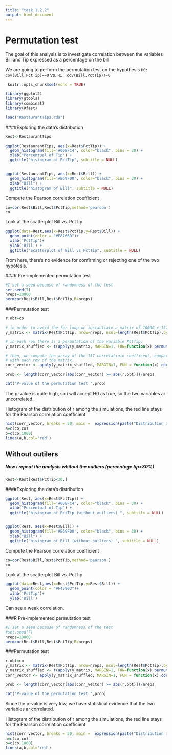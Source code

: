 ```yaml
---
title: "task 1.2.2"
output: html_document
---
```

# Permutation test
The goal of this analysis is to investigate correlation between the variables Bill and Tip expressed as a percentage on the bill.

We are going to perform the permutation test on the hypothesis 
`H0: cov(Bill,PctTip)==0` 
                       vs.
`H1: cov(Bill,PctTip)!=0`


```r
 knitr::opts_chunk$set(echo = TRUE)
```

```r
library(ggplot2)
library(gtools)
library(combinat)
library(Rfast)
```
```r
load("RestaurantTips.rda")

```
####Exploring the data's distribution

```r
Rest<-RestaurantTips

ggplot(RestaurantTips, aes(x=Rest$PctTip)) +
  geom_histogram(fill='#00BFC4', color="black", bins = 30) +
  xlab("Percentual of Tip") +
  ggtitle("histogram of PctTip", subtitle = NULL)


ggplot(RestaurantTips, aes(x=Rest$Bill)) +
  geom_histogram(fill='#E69F00', color="black", bins = 30) +
  xlab("Bill") +
  ggtitle("histogram of Bill", subtitle = NULL)
```


Compute the Pearson correlation coefficient
```r
co=cor(Rest$Bill,Rest$PctTip,method='pearson')
co
```

Look at the scatterplot Bill vs. PctTip
```r
ggplot(data=Rest,aes(x=Rest$PctTip,y=Rest$Bill)) +
  geom_point(color = "#F8766D")+
  xlab('PctTip')+
  ylab('Bill') +
  ggtitle("Scatterplot of Bill vs PctTip", subtitle = NULL)

```

From here, there's no evidence for confirming or rejecting one of the two hypotesis.



###R Pre-implemented permutation test

```r
#I set a seed because of randomness of the test
set.seed(7)
nreps=10000
permcor(Rest$Bill,Rest$PctTip,R=nreps)
```

###Permutation test

```r
r.obt=co

# in order to avoid the for loop we instantiate a matrix of 10000 x 157,
y_matrix <- matrix(Rest$PctTip, nrow=nreps, ncol=length(Rest$PctTip),byrow=TRUE)

# in each row there is a permutation of the variable PctTip.
y_matrix_shuffled <- t(apply(y_matrix, MARGIN=1, FUN=function(x) permute(x)))

# then, we compute the array of the 157 correlatioin coefficent, comparing the non-shuffled variable Bill,
# with each row of the matrix.
corr_vector <- apply(y_matrix_shuffled, MARGIN=1, FUN = function(x) cor(x, Rest$Bill))

prob <- length(corr_vector[abs(corr_vector) >= abs(r.obt)])/nreps

cat("P-value of the permutation test ",prob)

```

The p-value is quite high, so i will accept H0 as true, so the two variables ar uncorrelated.

Histogram of the distribution of r among the simulations, the red line stays for the Pearson correlation coefficient
```r
hist(corr_vector, breaks = 50, main =  expression(paste("Distribution around ",rho, "= 0")), xlab = "r from randomized samples")
a=c(co,co)
b=c(co,1000)
lines(a,b,col='red')

```

## Without outilers
##### Now i repeat the analysis whitout the outliers (percentage tip>30%)
```r
Rest<-Rest[Rest$PctTip<30,]
```

####Exploring the data's distribution

```r
ggplot(Rest, aes(x=Rest$PctTip)) +
  geom_histogram(fill='#00BFC4', color="black", bins = 30) +
  xlab("Percentual of Tip") +
  ggtitle("histogram of PctTip (without outliers) ", subtitle = NULL)


ggplot(Rest, aes(x=Rest$Bill)) +
  geom_histogram(fill='#E69F00', color="black", bins = 30) +
  xlab("Bill") +
  ggtitle("histogram of Bill (without outliers) ", subtitle = NULL)
```


Compute the Pearson correlation coefficient
```r
co=cor(Rest$Bill,Rest$PctTip,method='pearson')
co
```

Look at the scatterplot Bill vs. PctTip
```r
ggplot(data=Rest,aes(x=Rest$PctTip,y=Rest$Bill)) +
  geom_point(color = "#F45903")+
  xlab('PctTip')+
  ylab('Bill')
```

Can see a weak correlation.



###R Pre-implemented permutation test

```r
#I set a seed because of randomness of the test
#set.seed(7)
nreps=10000
permcor(Rest$Bill,Rest$PctTip,R=nreps)
```

###Permutation test

```r
r.obt=co
y_matrix <- matrix(Rest$PctTip, nrow=nreps, ncol=length(Rest$PctTip),byrow=TRUE)
y_matrix_shuffled <- t(apply(y_matrix, MARGIN=1, FUN=function(x) permute(x))) 
corr_vector <- apply(y_matrix_shuffled, MARGIN=1, FUN = function(x) cor(x, Rest$Bill))

prob <- length(corr_vector[abs(corr_vector) >= abs(r.obt)])/nreps

cat("P-value of the permutation test ",prob)

```

Since the p-value is very low, we have statistical evidence that the two variables ar correlated.

Histogram of the distribution of r among the simulations, the red line stays for the Pearson correlation coefficient
```r
hist(corr_vector, breaks = 50, main =  expression(paste("Distribution around ",rho, "= 0")), xlab = "r from randomized samples")
a=c(co,co)
b=c(co,1000)
lines(a,b,col='red')

```

